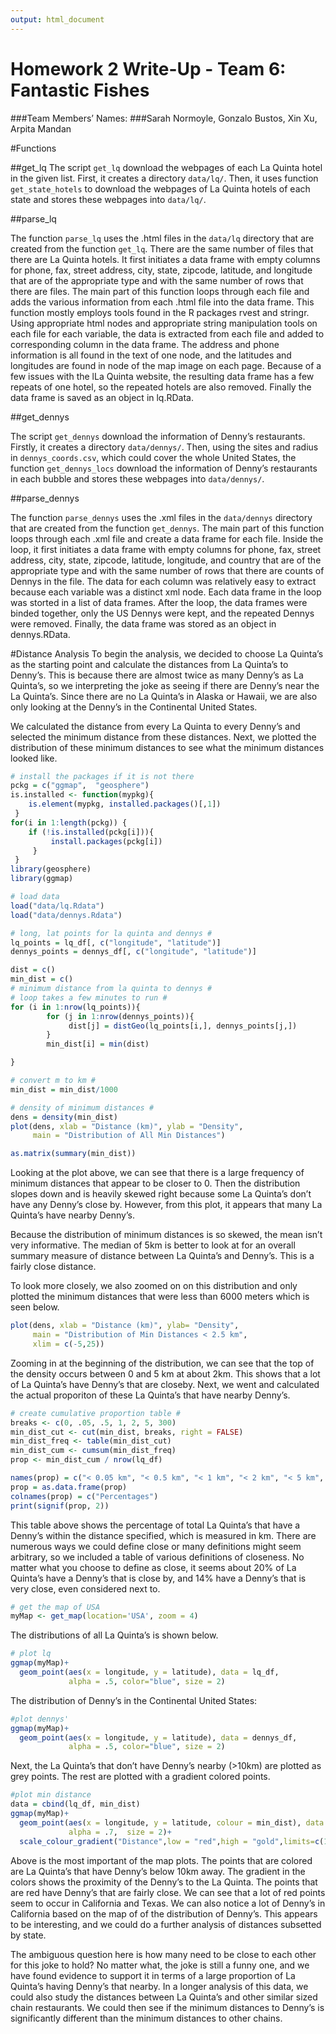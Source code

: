 ```yaml
---
output: html_document
---
```


Homework 2 Write-Up - Team 6: Fantastic Fishes
========================================================
###Team Members' Names: 
###Sarah Normoyle, Gonzalo Bustos, Xin Xu, Arpita Mandan

#Functions

##get_lq
The script `get_lq` download the webpages of each La Quinta hotel in the given list. First, it creates a directory `data/lq/`. Then, it uses function `get_state_hotels` to download the webpages of La Quinta hotels of each state and stores these webpages into `data/lq/`.

##parse_lq

The function `parse_lq` uses the .html files in the `data/lq` directory that are created from the function `get_lq`. There are the same number of files that there are La Quinta hotels. It first initiates a data frame with empty columns for phone, fax, street address, city, state, zipcode, latitude, and longitude that are of the appropriate type and with the same number of rows that there are files. The main part of this function loops through each file and adds the various information from each .html file into the data frame. This function mostly employs tools found in the R packages rvest and stringr. Using appropriate html nodes and appropriate string manipulation tools on each file for each variable, the data is extracted from each file and added to corresponding column in the data frame. The address and phone information is all found in the text of one node, and the latitudes and longitudes are found in node of the map image on each page. Because of a few issues with the lLa Quinta website, the resulting data frame has a few repeats of one hotel, so the repeated hotels are also removed. Finally the data frame is saved as an object in lq.RData.

##get_dennys

The script `get_dennys` download the information of Denny's restaurants. Firstly, it creates a directory `data/dennys/`. Then, using the sites and radius in `dennys_coords.csv`, which could cover the whole United States, the function `get_dennys_locs` download the information of Denny's restaurants in each bubble and stores these webpages into `data/dennys/`.

##parse_dennys

The function `parse_dennys` uses the .xml files in the `data/dennys` directory that are created from the function `get_dennys`. The main part of this function loops through each .xml file and create a data frame for each file. Inside the loop, it first initiates a data frame with empty columns for phone, fax, street address, city, state, zipcode, latitude, longitude, and country that are of the appropriate type and with the same number of rows that there are counts of Dennys in the file. The data for each column was relatively easy to extract because each variable was a distinct xml node. Each data frame in the loop was storted in a list of data frames. After the loop, the data frames were binded together, only the US Dennys were kept, and the repeated Dennys were removed. Finally, the data frame was stored as an object in dennys.RData. 



#Distance Analysis
To begin the analysis, we decided to choose La Quinta’s as the starting point and calculate the distances from La Quinta’s to Denny’s. This is because there are almost twice as many Denny’s as La Quinta’s, so we interpreting the joke as seeing if there are Denny’s near the La Quinta’s. Since there are no La Quinta's in Alaska or Hawaii, we are also only looking at the Denny's in the Continental United States. 

We calculated the distance from every La Quinta to every Denny’s and selected the minimum distance from these distances. Next, we plotted the distribution of these minimum distances to see what the minimum distances looked like. 

```r
# install the packages if it is not there
pckg = c("ggmap",  "geosphere")
is.installed <- function(mypkg){
    is.element(mypkg, installed.packages()[,1])
 } 
for(i in 1:length(pckg)) {
    if (!is.installed(pckg[i])){
         install.packages(pckg[i])
     }
 }
library(geosphere)
library(ggmap)

# load data
load("data/lq.Rdata")
load("data/dennys.Rdata")

# long, lat points for la quinta and dennys #
lq_points = lq_df[, c("longitude", "latitude")]
dennys_points = dennys_df[, c("longitude", "latitude")]

dist = c()
min_dist = c()
# minimum distance from la quinta to dennys #
# loop takes a few minutes to run #
for (i in 1:nrow(lq_points)){
        for (j in 1:nrow(dennys_points)){
             dist[j] = distGeo(lq_points[i,], dennys_points[j,])
        }
        min_dist[i] = min(dist)

}

# convert m to km #
min_dist = min_dist/1000
```



```r
# density of minimum distances #
dens = density(min_dist)
plot(dens, xlab = "Distance (km)", ylab = "Density",
     main = "Distribution of All Min Distances")

as.matrix(summary(min_dist))

```

Looking at the plot above, we can see that there is a large frequency of minimum distances that appear to be closer to 0. Then the distribution slopes down and is heavily skewed right because some La Quinta’s don’t have any Denny’s close by. However, from this plot, it appears that many La Quinta’s have nearby Denny’s. 

Because the distribution of minimum distances is so skewed, the mean isn’t very informative. The median of 5km is better to look at for an overall summary measure of distance between La Quinta’s and Denny’s. This is a fairly close distance.

To look more closely, we also zoomed on on this distribution and only plotted the  minimum distances that were less than 6000 meters which is seen below.

```r
plot(dens, xlab = "Distance (km)", ylab= "Density",
     main = "Distribution of Min Distances < 2.5 km",
     xlim = c(-5,25))
```

Zooming in at the beginning of the distribution, we can see that the top of the density occurs between 0 and 5 km at about 2km. This shows that a lot of La Quinta's have Denny's that are closeby. Next, we went and calculated the actual proporiton of these La Quinta's that have nearby Denny's.

```r
# create cumulative proportion table #
breaks <- c(0, .05, .5, 1, 2, 5, 300)
min_dist_cut <- cut(min_dist, breaks, right = FALSE)
min_dist_freq <- table(min_dist_cut)
min_dist_cum <- cumsum(min_dist_freq)
prop <- min_dist_cum / nrow(lq_df)

names(prop) = c("< 0.05 km", "< 0.5 km", "< 1 km", "< 2 km", "< 5 km", ">= 5 km")
prop = as.data.frame(prop)
colnames(prop) = c("Percentages")
print(signif(prop, 2))

```

This table above shows the percentage of total La Quinta’s that have a Denny’s within the distance specified, which is measured in km. There are numerous ways we could define close or many definitions might seem arbitrary, so we included a table of various definitions of closeness. No matter what you choose to define as close, it seems about 20% of La Quinta’s have a Denny’s that is close by, and 14% have a Denny’s that is very close, even considered next to. 


```r
# get the map of USA
myMap <- get_map(location='USA', zoom = 4)
```

The distributions of all La Quinta's is shown below. 

```r
# plot lq
ggmap(myMap)+
  geom_point(aes(x = longitude, y = latitude), data = lq_df,
             alpha = .5, color="blue", size = 2)
```

The distribution of Denny's in the Continental United States:

```r
#plot dennys'
ggmap(myMap)+
  geom_point(aes(x = longitude, y = latitude), data = dennys_df,
             alpha = .5, color="blue", size = 2)
```


Next, the La Quinta's that don't have Denny's nearby (>10km) are plotted as grey points. The rest are plotted with a gradient colored points.  

```r
#plot min distance
data = cbind(lq_df, min_dist)
ggmap(myMap)+
  geom_point(aes(x = longitude, y = latitude, colour = min_dist), data = data,
             alpha = .7,  size = 2)+
  scale_colour_gradient("Distance",low = "red",high = "gold",limits=c(1, 10))
```

Above is the most important of the map plots. The points that are colored are La Quinta’s that have Denny’s below 10km away. The gradient in the colors shows the proximity of the Denny’s to the La Quinta. The points that are red have Denny’s that are fairly close. We can see that a lot of red points seem to occur in California and Texas. We can also notice a lot of Denny's in California based on the map of of the distribution of Denny's. This appears to be interesting, and we could do a further analysis of distances subsetted by state. 

The ambiguous question here is how many need to be close to each other for this joke to hold? No matter what, the joke is still a funny one, and we have found evidence to support it in terms of a large proportion of La Quinta's having Denny's that nearby. In a longer analysis of this data, we could also study the distances between La Quinta's and other similar sized chain restaurants. We could then see if the minimum distances to Denny's is significantly different than the minimum distances to other chains. 
